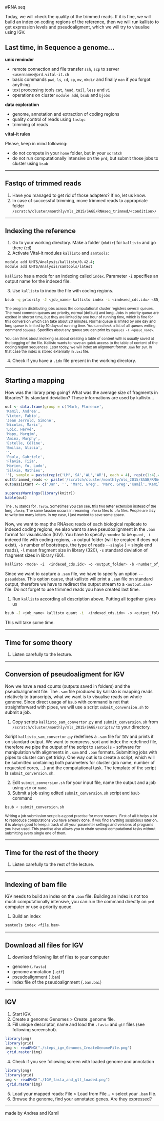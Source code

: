#RNA seq

Today, we will check the quality of the trimmed reads. If it is fine, we will build an index on coding regions of the reference, then we will run kallisto to get expression levels and pseudoaligment, which we will try to visualise using IGV.

## Last time, in Sequence a genome...

**unix reminder**

- remote connection and file transfer `ssh`, `scp` to server `<username>@prd.vital-it.ch`
- basic commands `pwd`, `ls`, `cd`, `cp`, `mv`, `mkdir` and finally `man` if you forgot anything
- text processing tools `cat`, `head`, `tail`, `less` and `vi`
- operations on cluster `module add`, `bsub` and `bjobs`

**data exploration**

- genome, annotation and extraction of coding regions
- quality control of reads using `fastqc`
- trimming of reads

**vital-it rules**

Please, keep in mind following:

* do not compute in your `home` folder, but in your `scratch`
* do not run computationally intensive on the `prd`, but submit those jobs to cluster using `bsub`

***

## Fastqc of trimmed reads

1. Have you managed to get rid of those adapters? If no, let us know.
2. In case of successful trimming, move trimmed reads to appropriate folder `/scratch/cluster/monthly/mls_2015/SAGE/RNAseq_trimmed/<condition>/`

***

## Indexing the reference

1. Go to your working directory. Make a folder (`mkdir`) for `kallisto` and go there (`cd`)
2. Activate Vital-it modules `kallisto` and `samtools`:

```bash
module add UHTS/Analysis/kallisto/0.42.4;
module add UHTS/Analysis/samtools/latest
```

`kallisto` has a mode for an indexing called `index`. Parameter `-i` specifies an output name for the indexed file. 
 
3. Use `kallisto` to index the file with coding regions.

```bash
bsub -q priority -J <job_name> kallisto index -i <indexed_cds.idx> <S5_cds.fasta>
```

<sub>
The program distributing jobs across the computational cluster registers several queues. The most common queues are priority, normal (default) and long. Jobs in priority queue are excited in shorter time, but they are limited by one hour of running time, which is fine for this conversion which can take about 20 minutes. Normal queue is limited by one day and long queue is limited by 10 days of running time. You can check a list of all queues writing command `bqueues`. Specifics about any queue you can print by `bqueues -l <queue_name>`.
<sub>

<sub>
You can think about indexing as about creating a table of content with is usually saved at the begging of the file. Kallisto wants to have an quick access to the table of content of the coding region sequences. Later today, we will index an alignment format `.bam` for `IGV`. In that case the index is stored externally in `.bai` file.
<sub>

4. Check if you have a `.idx` file present in the working directory.

***

## Starting a mapping

How was the library prep going? What was the average size of fragments in libraries? Its standard deviation? These informations are used by kallisto...

```r

out <- data.frame(group = c('Mark, Florence',
'Kamil, Andrea',
'Victor, Fabio',
'Jean Jerrold, Simone',
'Nicolas, Maric',
'Loic, Hervé',
'Mapy, Margim',
'Amina, Murphy',
'Estelle, Céline',
'Emilia, Alicia',
'',
'Paula, Gabriele',
'Flavia, Tiia',
'Marion, Yu, Ludo',
'Silvia, Mathieu',
''), sample = paste(rep(c('LM','SA','WL','WR'), each = 4), rep(c(1:4),4),sep=''))
out$trimmed_reads <- paste('/scratch/cluster/monthly/mls_2015/SAGE/RNAseq_trimmed/', substr(out$sample,1,2), '/', out$sample, 't.fq.gz' , sep = '')
out$assistant <- c('Jan', '', 'Marc, Greg', 'Marc, Greg','Kamil','Kamil','Linda','Linda','Andrea','Andrea', '', 'Trestan', 'Trestan', 'Kirsten, Oliver','Kirsten, Olivier', '')

suppressWarnings(library(knitr))
kable(out)
```


<sub>
The `.fq` stands for `.fastq`. Sometimes you can see, this two letter extension instead of the long `.fastq`. The same fassion occurs in renaming `.fasta` files to `.fa` files. People are lazy to write too many letters. In my case, I just wanted to save some space.
<sub>

Now, we want to map the RNAseq reads of each biological replicate to indexed coding regions, we also want to save pseudoalignment in the `.bam` format for visualisation (IGV). You have to specify: `<mode>` to be `quant`, `-i` indexed file with coding regions, `-o` output folder (will be created if does not exist), `-b` number of bootstraps, the type of reads `--single` ( = single end reads), `-l` mean fragment size in library (320), `-s` standard deviation of fragment sizes in library (60).

```bash
kallisto <mode> -i  <indexed_cds.idx> -o <output_folder> -b <number_of_bootstraps> --single -l <mean> -s <sd> <input_files>
```

Since we want to capture a `.sam` file, we have to specify an option `--pseudobam`. This option cause, that kallisto will print a `.sam` file on standard output, therefore we have to redirect the output stream to a `<output.sam>` file. Do not forget to use trimmed reads you have created last time. 

1. Run `kallisto` according all description above. Putting all together gives us

```bash
bsub -J <job_name> kallisto quant -i  <indexed_cds.idx> -o <output_folder> -b 100 --single -l <mean> -s <sd> --pseudobam <input_files> > <output.sam>
```

This will take some time.

***

## Time for some theory

1. Listen carefully to the lecture.

***

## Conversion of pseudoaligment for IGV

Now we have a read counts (outputs saved in folders) and the pseudoalignment file. The `.sam` file produced by kallisto is mapping reads relatively to transcripts, what we want is to visualise reads on whole genome. Since direct usage of `bsub` with command is not that straightforward with pipes, we will use a script `submit_conversion.sh` to submit a job.

1. Copy scripts `kallisto_sam_convertor.py` and `submit_conversion.sh` from `/scratch/cluster/monthly/mls_2015/SAGE/scripts/` to your directory.

Script `kallisto_sam_convertor.py` redefines a `.sam` file for `IGV` and prints it on standard output. We want to compress, sort and index the redefined file, therefore we pipe the output of the script to `samtools` - software for manipulation with alignments in `.sam` and `.bam` formats. Submitting jobs with pipes to cluster can get tricky. One way out is to create a script, which will be submitted containing both parameters for cluster (job name, number of requested cores, ...) and the computational task. The template of the script is `submit_conversion.sh`.

2. Edit `submit_conversion.sh` for your input file, name the output and a job using `vim` or `nano`.
3. Submit a job using edited `submit_conversion.sh` script and `bsub` command

```bash
bsub < submit_conversion.sh
```

<sub>
Writing a job submission script is a good practise for more reasons. First of all it helps a lot to reproduce computations you have already done. If you find anything suspicious later on, it is always good to keep a track of all your parameter settings and versions of programs you have used. This practise also allows you to chain several computational tasks without submitting every single one of them.
<sub>

***

## Time for the rest of the theory
  
1. Listen carefully to the rest of the lecture.

***

## Indexing of bam file

IGV needs to build an index on the `.bam` file. Building an index is not too much computationally intensive, you can run the command directly on `prd` computer or use a priority queue.

1. Build an index

```bash
samtools index <file.bam>
```

***

## Download all files for IGV

1. download following list of files to your computer

- genome (`.fasta`)
- genome annotation (`.gtf`)
- pseudoalignment (`.bam`)
- Index file of the pseudoalignment (`.bam.bai`)

***

## IGV

1. Start IGV.
2. Create a genome: Genomes > Create .genome file.
3. Fill unique descriptor, name and load the `.fasta` and `gtf` files (see following screenshot).

```r
library(png)
library(grid)
img <- readPNG("./steps_igv_Genomes_CreateGenomeFile.png")
 grid.raster(img)
```

4. Check if you see following screen with loaded genome and annotation

```r
library(png)
library(grid)
img <- readPNG("./IGV_fasta_and_gtf_loaded.png")
 grid.raster(img)
```

5. Load your mapped reads: File > Load from File... > select your `.bam` file.
6. Browse the genome, find your annotated genes. Are they expressed?

***

made by Andrea and Kamil